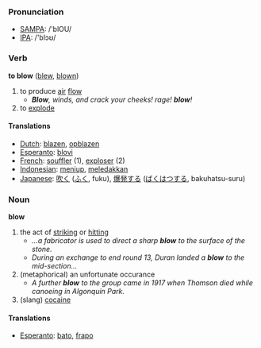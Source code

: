 === Pronunciation ===
*[[w:SAMPA|SAMPA]]: /'blOU/
*[[w:IPA|IPA]]: /'blɔʊ/

=== Verb ===

'''to blow''' ([[blew]], [[blown]])

# to produce [[air]] [[flow]]
#* '''''Blow''', winds, and crack your cheeks! rage! '''blow'''!''
# to [[explode]]

==== Translations ====
*[[Dutch]]: [[blazen]], [[opblazen]]
*[[Esperanto]]: [[blovi]]
*[[French]]: [[souffler]] (1), [[exploser]] (2)
*[[Indonesian]]: [[tiup|meniup]], [[ledak|meledakkan]]
*[[Japanese]]: [[吹く]] ([[ふく]], fuku), [[爆発]]する ([[ばくはつ]]する, bakuhatsu-suru)

=== Noun ===

'''blow'''

# the act of [[strike|striking]] or [[hit]]ting
#* ''...a fabricator is used to direct a sharp '''blow''' to the surface of the stone.''
#* ''During an exchange to end round 13, Duran landed a '''blow''' to the mid-section...''
# (metaphorical) an unfortunate occurance
#* ''A further '''blow''' to the group came in 1917 when Thomson died while canoeing in Algonquin Park.''
# (slang) [[cocaine]]

==== Translations ====
*[[Esperanto]]: [[bato]], [[frapo]]